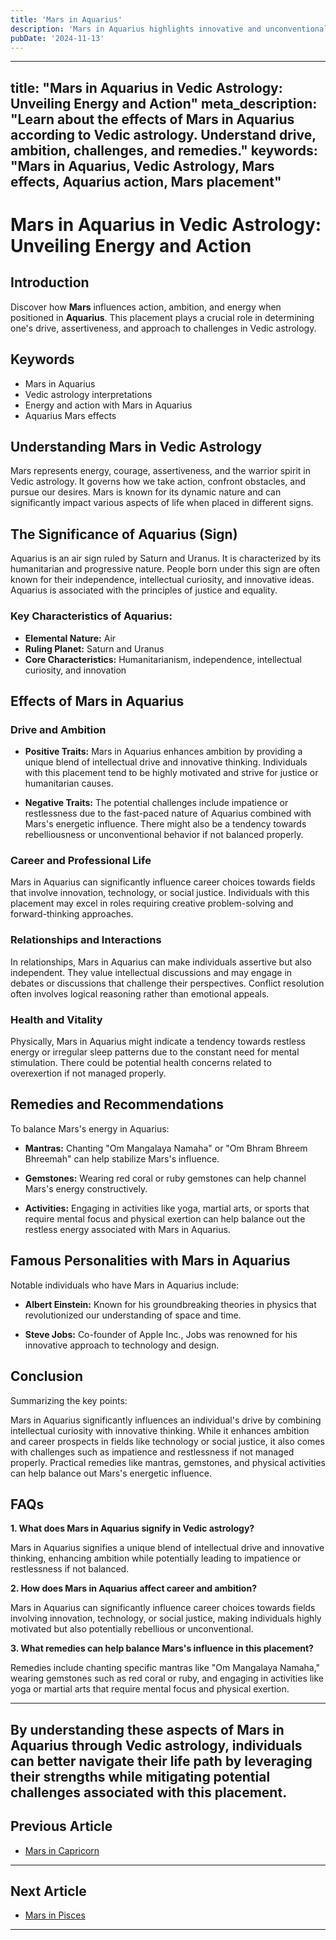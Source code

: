 ```yaml
---
title: 'Mars in Aquarius'
description: 'Mars in Aquarius highlights innovative and unconventional approaches to action. Individuals are independent thinkers, humanitarian, and may focus on collective goals and social reform in Vedic Astrology'
pubDate: '2024-11-13'
---
```


--- 
title: "Mars in Aquarius in Vedic Astrology: Unveiling Energy and Action"
meta_description: "Learn about the effects of Mars in Aquarius according to Vedic astrology. Understand drive, ambition, challenges, and remedies."
keywords: "Mars in Aquarius, Vedic Astrology, Mars effects, Aquarius action, Mars placement"
---

# Mars in Aquarius in Vedic Astrology: Unveiling Energy and Action

## Introduction

Discover how **Mars** influences action, ambition, and energy when positioned in **Aquarius**. This placement plays a crucial role in determining one's drive, assertiveness, and approach to challenges in Vedic astrology.

## Keywords

- Mars in Aquarius
- Vedic astrology interpretations
- Energy and action with Mars in Aquarius
- Aquarius Mars effects

## Understanding Mars in Vedic Astrology

Mars represents energy, courage, assertiveness, and the warrior spirit in Vedic astrology. It governs how we take action, confront obstacles, and pursue our desires. Mars is known for its dynamic nature and can significantly impact various aspects of life when placed in different signs.

## The Significance of Aquarius (Sign)

Aquarius is an air sign ruled by Saturn and Uranus. It is characterized by its humanitarian and progressive nature. People born under this sign are often known for their independence, intellectual curiosity, and innovative ideas. Aquarius is associated with the principles of justice and equality.

### Key Characteristics of Aquarius:
- **Elemental Nature:** Air
- **Ruling Planet:** Saturn and Uranus
- **Core Characteristics:** Humanitarianism, independence, intellectual curiosity, and innovation

## Effects of Mars in Aquarius

### Drive and Ambition

- **Positive Traits:** Mars in Aquarius enhances ambition by providing a unique blend of intellectual drive and innovative thinking. Individuals with this placement tend to be highly motivated and strive for justice or humanitarian causes.
  
- **Negative Traits:** The potential challenges include impatience or restlessness due to the fast-paced nature of Aquarius combined with Mars's energetic influence. There might also be a tendency towards rebelliousness or unconventional behavior if not balanced properly.

### Career and Professional Life

Mars in Aquarius can significantly influence career choices towards fields that involve innovation, technology, or social justice. Individuals with this placement may excel in roles requiring creative problem-solving and forward-thinking approaches.

### Relationships and Interactions

In relationships, Mars in Aquarius can make individuals assertive but also independent. They value intellectual discussions and may engage in debates or discussions that challenge their perspectives. Conflict resolution often involves logical reasoning rather than emotional appeals.

### Health and Vitality

Physically, Mars in Aquarius might indicate a tendency towards restless energy or irregular sleep patterns due to the constant need for mental stimulation. There could be potential health concerns related to overexertion if not managed properly.

## Remedies and Recommendations

To balance Mars's energy in Aquarius:

- **Mantras:** Chanting "Om Mangalaya Namaha" or "Om Bhram Bhreem Bhreemah" can help stabilize Mars's influence.
  
- **Gemstones:** Wearing red coral or ruby gemstones can help channel Mars's energy constructively.
  
- **Activities:** Engaging in activities like yoga, martial arts, or sports that require mental focus and physical exertion can help balance out the restless energy associated with Mars in Aquarius.

## Famous Personalities with Mars in Aquarius

Notable individuals who have Mars in Aquarius include:

- **Albert Einstein:** Known for his groundbreaking theories in physics that revolutionized our understanding of space and time.
  
- **Steve Jobs:** Co-founder of Apple Inc., Jobs was renowned for his innovative approach to technology and design.

## Conclusion

Summarizing the key points:

Mars in Aquarius significantly influences an individual's drive by combining intellectual curiosity with innovative thinking. While it enhances ambition and career prospects in fields like technology or social justice, it also comes with challenges such as impatience and restlessness if not managed properly. Practical remedies like mantras, gemstones, and physical activities can help balance out Mars's energetic influence.

## FAQs

**1. What does Mars in Aquarius signify in Vedic astrology?**

Mars in Aquarius signifies a unique blend of intellectual drive and innovative thinking, enhancing ambition while potentially leading to impatience or restlessness if not balanced.

**2. How does Mars in Aquarius affect career and ambition?**

Mars in Aquarius can significantly influence career choices towards fields involving innovation, technology, or social justice, making individuals highly motivated but also potentially rebellious or unconventional.

**3. What remedies can help balance Mars's influence in this placement?**

Remedies include chanting specific mantras like "Om Mangalaya Namaha," wearing gemstones such as red coral or ruby, and engaging in activities like yoga or martial arts that require mental focus and physical exertion.

---

By understanding these aspects of Mars in Aquarius through Vedic astrology, individuals can better navigate their life path by leveraging their strengths while mitigating potential challenges associated with this placement.
---

## Previous Article
- [Mars in Capricorn](/blogs-md/0803_Mars_In_Rashi/080310_Mars_in_Capricorn.mdx)

---

## Next Article
- [Mars in Pisces](/blogs-md/0803_Mars_In_Rashi/080312_Mars_in_Pisces.mdx)

---
